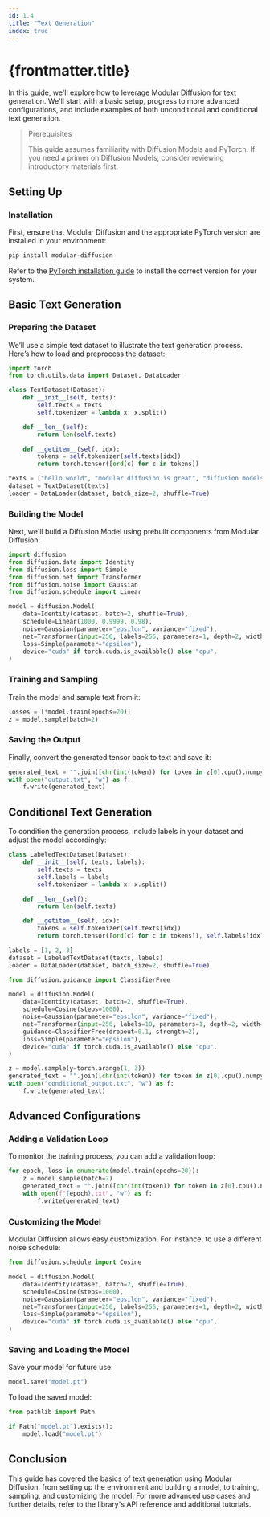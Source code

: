```yaml
---
id: 1.4
title: "Text Generation"
index: true
---
```


# {frontmatter.title}

In this guide, we'll explore how to leverage Modular Diffusion for text generation. We'll start with a basic setup, progress to more advanced configurations, and include examples of both unconditional and conditional text generation.

> Prerequisites
>
> This guide assumes familiarity with Diffusion Models and PyTorch. If you need a primer on Diffusion Models, consider reviewing introductory materials first.

## Setting Up

### Installation

First, ensure that Modular Diffusion and the appropriate PyTorch version are installed in your environment:

```sh
pip install modular-diffusion
```

Refer to the [PyTorch installation guide](https://pytorch.org/get-started/locally/) to install the correct version for your system.

## Basic Text Generation

### Preparing the Dataset

We’ll use a simple text dataset to illustrate the text generation process. Here’s how to load and preprocess the dataset:

```python
import torch
from torch.utils.data import Dataset, DataLoader

class TextDataset(Dataset):
    def __init__(self, texts):
        self.texts = texts
        self.tokenizer = lambda x: x.split()

    def __len__(self):
        return len(self.texts)

    def __getitem__(self, idx):
        tokens = self.tokenizer(self.texts[idx])
        return torch.tensor([ord(c) for c in tokens])

texts = ["hello world", "modular diffusion is great", "diffusion models are powerful"]
dataset = TextDataset(texts)
loader = DataLoader(dataset, batch_size=2, shuffle=True)
```

### Building the Model

Next, we'll build a Diffusion Model using prebuilt components from Modular Diffusion:

```python
import diffusion
from diffusion.data import Identity
from diffusion.loss import Simple
from diffusion.net import Transformer
from diffusion.noise import Gaussian
from diffusion.schedule import Linear

model = diffusion.Model(
    data=Identity(dataset, batch=2, shuffle=True),
    schedule=Linear(1000, 0.9999, 0.98),
    noise=Gaussian(parameter="epsilon", variance="fixed"),
    net=Transformer(input=256, labels=256, parameters=1, depth=2, width=128, heads=2),
    loss=Simple(parameter="epsilon"),
    device="cuda" if torch.cuda.is_available() else "cpu",
)
```

### Training and Sampling

Train the model and sample text from it:

```python
losses = [*model.train(epochs=20)]
z = model.sample(batch=2)
```

### Saving the Output

Finally, convert the generated tensor back to text and save it:

```python
generated_text = "".join([chr(int(token)) for token in z[0].cpu().numpy()])
with open("output.txt", "w") as f:
    f.write(generated_text)
```

## Conditional Text Generation

To condition the generation process, include labels in your dataset and adjust the model accordingly:

```python
class LabeledTextDataset(Dataset):
    def __init__(self, texts, labels):
        self.texts = texts
        self.labels = labels
        self.tokenizer = lambda x: x.split()

    def __len__(self):
        return len(self.texts)

    def __getitem__(self, idx):
        tokens = self.tokenizer(self.texts[idx])
        return torch.tensor([ord(c) for c in tokens]), self.labels[idx]

labels = [1, 2, 3]
dataset = LabeledTextDataset(texts, labels)
loader = DataLoader(dataset, batch_size=2, shuffle=True)

from diffusion.guidance import ClassifierFree

model = diffusion.Model(
    data=Identity(dataset, batch=2, shuffle=True),
    schedule=Cosine(steps=1000),
    noise=Gaussian(parameter="epsilon", variance="fixed"),
    net=Transformer(input=256, labels=10, parameters=1, depth=2, width=128, heads=2),
    guidance=ClassifierFree(dropout=0.1, strength=2),
    loss=Simple(parameter="epsilon"),
    device="cuda" if torch.cuda.is_available() else "cpu",
)

z = model.sample(y=torch.arange(1, 3))
generated_text = "".join([chr(int(token)) for token in z[0].cpu().numpy()])
with open("conditional_output.txt", "w") as f:
    f.write(generated_text)
```

## Advanced Configurations

### Adding a Validation Loop

To monitor the training process, you can add a validation loop:

```python
for epoch, loss in enumerate(model.train(epochs=20)):
    z = model.sample(batch=2)
    generated_text = "".join([chr(int(token)) for token in z[0].cpu().numpy()])
    with open(f"{epoch}.txt", "w") as f:
        f.write(generated_text)
```

### Customizing the Model

Modular Diffusion allows easy customization. For instance, to use a different noise schedule:

```python
from diffusion.schedule import Cosine

model = diffusion.Model(
    data=Identity(dataset, batch=2, shuffle=True),
    schedule=Cosine(steps=1000),
    noise=Gaussian(parameter="epsilon", variance="fixed"),
    net=Transformer(input=256, labels=256, parameters=1, depth=2, width=128, heads=2),
    loss=Simple(parameter="epsilon"),
    device="cuda" if torch.cuda.is_available() else "cpu",
)
```

### Saving and Loading the Model

Save your model for future use:

```python
model.save("model.pt")
```

To load the saved model:

```python
from pathlib import Path

if Path("model.pt").exists():
    model.load("model.pt")
```

## Conclusion

This guide has covered the basics of text generation using Modular Diffusion, from setting up the environment and building a model, to training, sampling, and customizing the model. For more advanced use cases and further details, refer to the library's API reference and additional tutorials.
